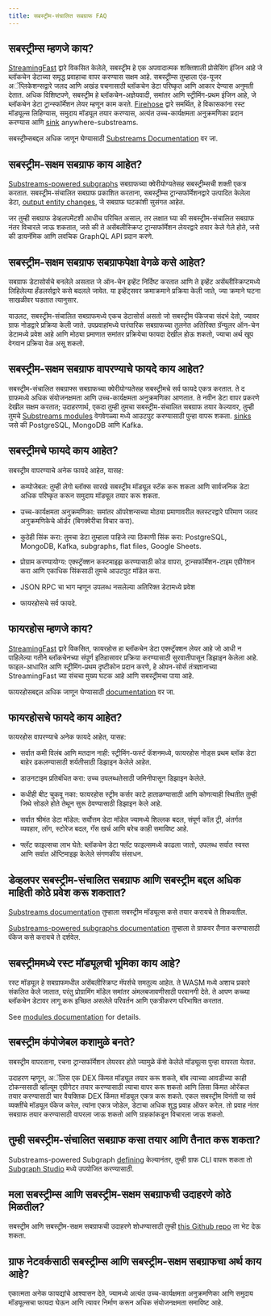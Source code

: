 ```yaml
---
title: सबस्ट्रीम-संचालित सबग्राफ FAQ
---
```


## सबस्ट्रीम्स म्हणजे काय?

[StreamingFast](https://www.streamingfast.io/) द्वारे विकसित केलेले, सबस्ट्रीम हे एक अपवादात्मक शक्तिशाली प्रोसेसिंग इंजिन आहे जे ब्लॉकचेन डेटाच्या समृद्ध प्रवाहाचा वापर करण्यास सक्षम आहे. सबस्ट्रीम्स तुम्हाला एंड-यूजर अॅप्लिकेशन्सद्वारे जलद आणि अखंड पचनासाठी ब्लॉकचेन डेटा परिष्कृत आणि आकार देण्यास अनुमती देतात. अधिक विशिष्‍टपणे, सबस्ट्रीम हे ब्लॉकचेन-अज्ञेयवादी, समांतर आणि स्‍ट्रीमिंग-प्रथम इंजिन आहे, जे ब्लॉकचेन डेटा ट्रान्स्फॉर्मेशन लेयर म्हणून काम करते. [Firehose](https://firehose.streamingfast.io) द्वारे समर्थित, हे विकासकांना रस्ट मॉड्यूल्स लिहिण्यास, समुदाय मॉड्यूल तयार करण्यास, अत्यंत उच्च-कार्यक्षमता अनुक्रमणिका प्रदान करण्यास आणि [sink](https://substreams.streamingfast.io/developers-guide/sink-targets) anywhere-substreams.

सबस्ट्रीम्सबद्दल अधिक जाणून घेण्यासाठी [Substreams Documentation](/substreams) वर जा.

## सबस्ट्रीम-सक्षम सबग्राफ काय आहेत?

[Substreams-powered subgraphs](/cookbook/substreams-powered-subgraphs/) सबग्राफच्या क्वेरीयोग्यतेसह सबस्ट्रीम्सची शक्ती एकत्र करतात. सबस्ट्रीम-संचालित सबग्राफ प्रकाशित करताना, सबस्ट्रीम्स ट्रान्सफॉर्मेशनद्वारे उत्पादित केलेला डेटा, [output entity changes](https://github.com/streamingfast/substreams-sink-entity-changes/blob/develop/substreams-entity-change/src/tables.rs), जे सबग्राफ घटकांशी सुसंगत आहेत.

जर तुम्ही सबग्राफ डेव्हलपमेंटशी आधीच परिचित असाल, तर लक्षात घ्या की सबस्ट्रीम-संचालित सबग्राफ नंतर विचारले जाऊ शकतात, जसे की ते असेंबलीस्क्रिप्ट ट्रान्सफॉर्मेशन लेयरद्वारे तयार केले गेले होते, जसे की डायनॅमिक आणि लवचिक GraphQL API प्रदान करणे.

## सबस्ट्रीम-सक्षम सबग्राफ सबग्राफपेक्षा वेगळे कसे आहेत?

सबग्राफ डेटासोर्सचे बनलेले असतात जे ऑन-चेन इव्हेंट निर्दिष्ट करतात आणि ते इव्हेंट असेंब्लीस्क्रिप्टमध्ये लिहिलेल्या हँडलर्सद्वारे कसे बदलले जावेत. या इव्हेंट्सवर क्रमाक्रमाने प्रक्रिया केली जाते, ज्या क्रमाने घटना साखळीवर घडतात त्यानुसार.

याउलट, सबस्ट्रीम-संचालित सबग्राफमध्ये एकच डेटासोर्स असतो जो सबस्ट्रीम पॅकेजचा संदर्भ देतो, ज्यावर ग्राफ नोडद्वारे प्रक्रिया केली जाते. उपप्रवाहांमध्ये पारंपारिक सबग्राफच्या तुलनेत अतिरिक्त ग्रॅन्युलर ऑन-चेन डेटामध्ये प्रवेश आहे आणि मोठ्या प्रमाणात समांतर प्रक्रियेचा फायदा देखील होऊ शकतो, ज्याचा अर्थ खूप वेगवान प्रक्रिया वेळ असू शकतो.

## सबस्ट्रीम-सक्षम सबग्राफ वापरण्याचे फायदे काय आहेत?

सबस्ट्रीम-संचालित सबग्राफ्स सबग्राफच्या क्वेरीयोग्यतेसह सबस्ट्रीमचे सर्व फायदे एकत्र करतात. ते द ग्राफमध्ये अधिक संयोजनक्षमता आणि उच्च-कार्यक्षमता अनुक्रमणिका आणतात. ते नवीन डेटा वापर प्रकरणे देखील सक्षम करतात; उदाहरणार्थ, एकदा तुम्ही तुमचा सबस्ट्रीम-संचालित सबग्राफ तयार केल्यावर, तुम्ही तुमचे [Substreams modules](https://substreams.streamingfast.io/developers-guide/modules) वेगवेगळ्या मध्ये आउटपुट करण्यासाठी पुन्हा वापरू शकता. [sinks](https://substreams.streamingfast.io/developers-guide/sink-targets) जसे की PostgreSQL, MongoDB आणि Kafka.

## सबस्ट्रीमचे फायदे काय आहेत?

सबस्ट्रीम वापरण्याचे अनेक फायदे आहेत, यासह:

- कम्पोजेबल: तुम्ही लेगो ब्लॉक्स सारखे सबस्ट्रीम मॉड्यूल स्टॅक करू शकता आणि सार्वजनिक डेटा अधिक परिष्कृत करून समुदाय मॉड्यूल तयार करू शकता.

- उच्च-कार्यक्षमता अनुक्रमणिका: समांतर ऑपरेशन्सच्या मोठ्या प्रमाणावरील क्लस्टरद्वारे परिमाण जलद अनुक्रमणिकेचे ऑर्डर (बिगक्वेरीचा विचार करा).

- कुठेही सिंक करा: तुमचा डेटा तुम्हाला पाहिजे त्या ठिकाणी सिंक करा: PostgreSQL, MongoDB, Kafka, subgraphs, flat files, Google Sheets.

- प्रोग्राम करण्यायोग्य: एक्स्ट्रॅक्शन कस्टमाइझ करण्यासाठी कोड वापरा, ट्रान्सफॉर्मेशन-टाइम एग्रीगेशन करा आणि एकाधिक सिंकसाठी तुमचे आउटपुट मॉडेल करा.

- JSON RPC चा भाग म्हणून उपलब्ध नसलेल्या अतिरिक्त डेटामध्ये प्रवेश

- फायरहोसचे सर्व फायदे.

## फायरहोस म्हणजे काय?

[StreamingFast](https://www.streamingfast.io/) द्वारे विकसित, फायरहोस हा ब्लॉकचेन डेटा एक्स्ट्रॅक्शन लेयर आहे जो आधी न पाहिलेल्या गतीने ब्लॉकचेनच्या संपूर्ण इतिहासावर प्रक्रिया करण्यासाठी सुरवातीपासून डिझाइन केलेला आहे. फाइल-आधारित आणि स्ट्रीमिंग-प्रथम दृष्टीकोन प्रदान करणे, हे ओपन-सोर्स तंत्रज्ञानाच्या StreamingFast च्या संचचा मुख्य घटक आहे आणि सबस्ट्रीमचा पाया आहे.

फायरहोसबद्दल अधिक जाणून घेण्यासाठी [documentation](https://firehose.streamingfast.io/) वर जा.

## फायरहोसचे फायदे काय आहेत?

फायरहोस वापरण्याचे अनेक फायदे आहेत, यासह:

- सर्वात कमी विलंब आणि मतदान नाही: स्ट्रीमिंग-फर्स्ट फॅशनमध्ये, फायरहोस नोड्स प्रथम ब्लॉक डेटा बाहेर ढकलण्यासाठी शर्यतीसाठी डिझाइन केलेले आहेत.

- डाउनटाइम प्रतिबंधित करा: उच्च उपलब्धतेसाठी जमिनीपासून डिझाइन केलेले.

- कधीही बीट चुकवू नका: फायरहोस स्ट्रीम कर्सर काटे हाताळण्यासाठी आणि कोणत्याही स्थितीत तुम्ही जिथे सोडले होते तेथून सुरू ठेवण्यासाठी डिझाइन केले आहे.

- सर्वात श्रीमंत डेटा मॉडेल: सर्वोत्तम डेटा मॉडेल ज्यामध्ये शिल्लक बदल, संपूर्ण कॉल ट्री, अंतर्गत व्यवहार, लॉग, स्टोरेज बदल, गॅस खर्च आणि बरेच काही समाविष्ट आहे.

- फ्लॅट फाइल्सचा लाभ घेते: ब्लॉकचेन डेटा फ्लॅट फाइल्समध्ये काढला जातो, उपलब्ध सर्वात स्वस्त आणि सर्वात ऑप्टिमाइझ केलेले संगणकीय संसाधन.

## डेव्हलपर सबस्ट्रीम-संचालित सबग्राफ आणि सबस्ट्रीम बद्दल अधिक माहिती कोठे प्रवेश करू शकतात?

[Substreams documentation](/substreams) तुम्हाला सबस्ट्रीम मॉड्यूल्स कसे तयार करायचे ते शिकवतील.

[Substreams-powered subgraphs documentation](/cookbook/substreams-powered-subgraphs/) तुम्हाला ते ग्राफवर तैनात करण्यासाठी पॅकेज कसे करायचे ते दर्शवेल.

## सबस्ट्रीममध्ये रस्ट मॉड्यूलची भूमिका काय आहे?

रस्ट मॉड्यूल हे सबग्राफमधील असेंबलीस्क्रिप्ट मॅपर्सचे समतुल्य आहेत. ते WASM मध्ये अशाच प्रकारे संकलित केले जातात, परंतु प्रोग्रामिंग मॉडेल समांतर अंमलबजावणीसाठी परवानगी देते. ते आपण कच्च्या ब्लॉकचेन डेटावर लागू करू इच्छित असलेले परिवर्तन आणि एकत्रीकरण परिभाषित करतात.

See [modules documentation](https://substreams.streamingfast.io/developers-guide/modules) for details.

## सबस्ट्रीम कंपोजेबल कशामुळे बनते?

सबस्ट्रीम वापरताना, रचना ट्रान्सफॉर्मेशन लेयरवर होते ज्यामुळे कॅशे केलेले मॉड्यूल्स पुन्हा वापरता येतात.

उदाहरण म्हणून, अॅलिस एक DEX किंमत मॉड्यूल तयार करू शकते, बॉब त्याच्या आवडीच्या काही टोकन्ससाठी व्हॉल्यूम एग्रीगेटर तयार करण्यासाठी त्याचा वापर करू शकतो आणि लिसा किंमत ओरॅकल तयार करण्यासाठी चार वैयक्तिक DEX किंमत मॉड्यूल एकत्र करू शकते. एकल सबस्ट्रीम विनंती या सर्व व्यक्तींचे मॉड्यूल पॅकेज करेल, त्यांना एकत्र जोडेल, डेटाचा अधिक शुद्ध प्रवाह ऑफर करेल. तो प्रवाह नंतर सबग्राफ तयार करण्यासाठी वापरला जाऊ शकतो आणि ग्राहकांकडून विचारला जाऊ शकतो.

## तुम्ही सबस्ट्रीम-संचालित सबग्राफ कसा तयार आणि तैनात करू शकता?

Substreams-powered Subgraph [defining](/cookbook/substreams-powered-subgraphs/) केल्यानंतर, तुम्ही ग्राफ CLI वापरू शकता तो [Subgraph Studio](https://thegraph.com/studio/) मध्ये उपयोजित करण्यासाठी.

## मला सबस्ट्रीम्स आणि सबस्ट्रीम-सक्षम सबग्राफची उदाहरणे कोठे मिळतील?

सबस्ट्रीम आणि सबस्ट्रीम-सक्षम सबग्राफची उदाहरणे शोधण्यासाठी तुम्ही [this Github repo](https://github.com/pinax-network/awesome-substreams) ला भेट देऊ शकता.

## ग्राफ नेटवर्कसाठी सबस्ट्रीम्स आणि सबस्ट्रीम-सक्षम सबग्राफचा अर्थ काय आहे?

एकात्मता अनेक फायद्यांचे आश्वासन देते, ज्यामध्ये अत्यंत उच्च-कार्यक्षमता अनुक्रमणिका आणि समुदाय मॉड्यूल्सचा फायदा घेऊन आणि त्यावर निर्माण करून अधिक संयोजनक्षमता समाविष्ट आहे.
